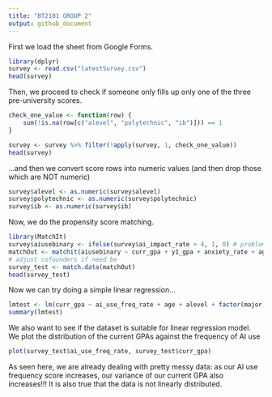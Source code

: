 ```yaml
---
title: "BT2101 GROUP 2"
output: github_document
---
```


First we load the sheet from Google Forms.
```r
library(dplyr)
survey <- read.csv("latestSurvey.csv")
head(survey)
```

Then, we proceed to check if someone only fills up only one of the three pre-university scores.
```r
check_one_value <- function(row) {
    sum(!is.na(row[c("alevel", "polytechnic", "ib")])) == 1
}

survey <- survey %>% filter(!apply(survey, 1, check_one_value))
head(survey)
```

...and then we convert score rows into numeric values (and then drop those which are NOT numeric)

```r
survey$alevel <- as.numeric(survey$alevel)
survey$polytechnic <- as.numeric(survey$polytechnic)
survey$ib <- as.numeric(survey$ib)
```

Now, we do the propensity score matching.
```r
library(MatchIt)
survey$aiusebinary <- ifelse(survey$ai_impact_rate > 4, 1, 0) # problem is, we need to adjust tolerance since so many people rampantly use AI
matchOut <- matchit(aiusebinary ~ curr_gpa + y1_gpa + anxiety_rate + age + ai_strict_rate + tech_comfort_rate + tech_prof_rate + aisub_time, data = survey, method = "nearest")
# adjust cofounders if need be
survey_test <- match.data(matchOut)
head(survey_test)
```

Now we can try doing a simple linear regression...

```r
lmtest <- lm(curr_gpa ~ ai_use_freq_rate + age + alevel + factor(major) + ai_impact_rate + ai_strict_rate, data = survey_test)
summary(lmtest)
```

We also want to see if the dataset is suitable for linear regression model. We plot the distribution of the current GPAs against the frequency of AI use

```r
plot(survey_test$ai_use_freq_rate, survey_test$curr_gpa)
```

As seen here, we are already dealing with pretty messy data: as our AI use frequency score increases, our variance of our current GPA also increases!!!
It is also true that the data is not linearly distributed.